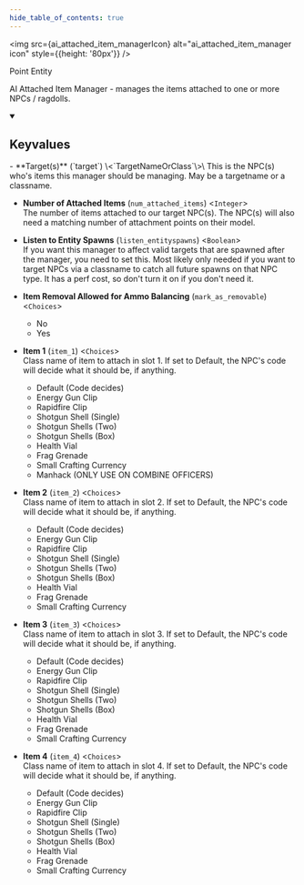 ```yaml
---
hide_table_of_contents: true
---
```


<!---
!!!!!!
THIS PAGE IS AUTOGENERATED FROM GAME FGD DEFINITIONS!
DO NOT EDIT MANUALLY!
!!!!!!

In order to make edits, you can make an annotation file in /fgd_dump_overrides
-->



<img src={ai_attached_item_managerIcon} alt="ai_attached_item_manager icon" style={{height: '80px'}} />

Point Entity

AI Attached Item Manager - manages the items attached to one or more NPCs / ragdolls.

<details open>
<summary><h2>Keyvalues</h2></summary>
- **Target(s)** (`target`) \<`TargetNameOrClass`\>\
This is the NPC(s) who's items this manager should be managing. May be a targetname or a classname.

- **Number of Attached Items** (`num_attached_items`) \<`Integer`\>\
The number of items attached to our target NPC(s). The NPC(s) will also need a matching number of attachment points on their model.

- **Listen to Entity Spawns** (`listen_entityspawns`) \<`Boolean`\>\
If you want this manager to affect valid targets that are spawned after the manager, you need to set this. Most likely only needed if you want to target NPCs via a classname to catch all future spawns on that NPC type. It has a perf cost, so don't turn it on if you don't need it.

- **Item Removal Allowed for Ammo Balancing** (`mark_as_removable`) \<`Choices`\>
  - No 
  - Yes 


- **Item 1** (`item_1`) \<`Choices`\>\
Class name of item to attach in slot 1. If set to Default, the NPC's code will decide what it should be, if anything.
  - Default (Code decides) 
  - Energy Gun Clip 
  - Rapidfire Clip 
  - Shotgun Shell (Single) 
  - Shotgun Shells (Two) 
  - Shotgun Shells (Box) 
  - Health Vial 
  - Frag Grenade 
  - Small Crafting Currency 
  - Manhack (ONLY USE ON COMBINE OFFICERS) 


- **Item 2** (`item_2`) \<`Choices`\>\
Class name of item to attach in slot 2. If set to Default, the NPC's code will decide what it should be, if anything.
  - Default (Code decides) 
  - Energy Gun Clip 
  - Rapidfire Clip 
  - Shotgun Shell (Single) 
  - Shotgun Shells (Two) 
  - Shotgun Shells (Box) 
  - Health Vial 
  - Frag Grenade 
  - Small Crafting Currency 


- **Item 3** (`item_3`) \<`Choices`\>\
Class name of item to attach in slot 3. If set to Default, the NPC's code will decide what it should be, if anything.
  - Default (Code decides) 
  - Energy Gun Clip 
  - Rapidfire Clip 
  - Shotgun Shell (Single) 
  - Shotgun Shells (Two) 
  - Shotgun Shells (Box) 
  - Health Vial 
  - Frag Grenade 
  - Small Crafting Currency 


- **Item 4** (`item_4`) \<`Choices`\>\
Class name of item to attach in slot 4. If set to Default, the NPC's code will decide what it should be, if anything.
  - Default (Code decides) 
  - Energy Gun Clip 
  - Rapidfire Clip 
  - Shotgun Shell (Single) 
  - Shotgun Shells (Two) 
  - Shotgun Shells (Box) 
  - Health Vial 
  - Frag Grenade 
  - Small Crafting Currency 



 </details>

